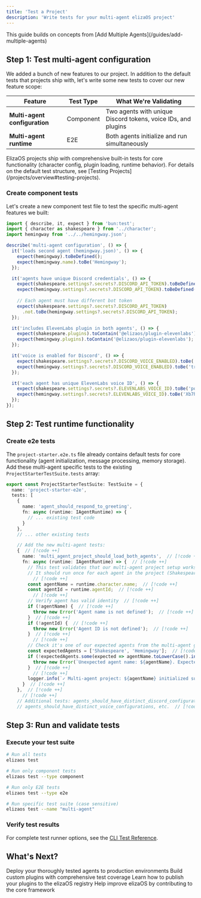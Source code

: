 ```yaml
---
title: 'Test a Project'
description: 'Write tests for your multi-agent elizaOS project'
---
```


<Note>
This guide builds on concepts from [Add Multiple Agents](/guides/add-multiple-agents)
</Note>

## Step 1: Test multi-agent configuration

We added a bunch of new features to our project. In addition to the default tests that projects ship with, let's write some new tests to cover our new feature scope:

| Feature | Test Type | What We're Validating |
|---------|-----------|-------------------|
| **Multi-agent configuration** | Component | Two agents with unique Discord tokens, voice IDs, and plugins |
| **Multi-agent runtime** | E2E | Both agents initialize and run simultaneously |

<Note>
ElizaOS projects ship with comprehensive built-in tests for core functionality (character config, plugin loading, runtime behavior). For details on the default test structure, see [Testing Projects](/projects/overview#testing-projects).
</Note>

### Create component tests

Let's create a new component test file to test the specific multi-agent features we built:

```typescript src/__tests__/multi-agent-features.test.ts
import { describe, it, expect } from 'bun:test';
import { character as shakespeare } from '../character';
import hemingway from '../../hemingway.json';

describe('multi-agent configuration', () => {
  it('loads second agent (hemingway.json)', () => {
    expect(hemingway).toBeDefined();
    expect(hemingway.name).toBe('Hemingway');
  });

  it('agents have unique Discord credentials', () => {
    expect(shakespeare.settings?.secrets?.DISCORD_API_TOKEN).toBeDefined();
    expect(hemingway.settings?.secrets?.DISCORD_API_TOKEN).toBeDefined();
    
    // Each agent must have different bot token
    expect(shakespeare.settings?.secrets?.DISCORD_API_TOKEN)
      .not.toBe(hemingway.settings?.secrets?.DISCORD_API_TOKEN);
  });

  it('includes ElevenLabs plugin in both agents', () => {
    expect(shakespeare.plugins).toContain('@elizaos/plugin-elevenlabs');
    expect(hemingway.plugins).toContain('@elizaos/plugin-elevenlabs');
  });

  it('voice is enabled for Discord', () => {
    expect(shakespeare.settings?.secrets?.DISCORD_VOICE_ENABLED).toBe('true');
    expect(hemingway.settings?.secrets?.DISCORD_VOICE_ENABLED).toBe('true');
  });

  it('each agent has unique ElevenLabs voice ID', () => {
    expect(shakespeare.settings?.secrets?.ELEVENLABS_VOICE_ID).toBe('pqHfZKP75CvOlQylNhV4');
    expect(hemingway.settings?.secrets?.ELEVENLABS_VOICE_ID).toBe('Xb7hH8MSUJpSbSDYk0k2');
  });
});
```

## Step 2: Test runtime functionality 

### Create e2e tests

The `project-starter.e2e.ts` file already contains default tests for core functionality (agent initialization, message processing, memory storage). Add these multi-agent specific tests to the existing `ProjectStarterTestSuite.tests` array:

```typescript src/__tests__/e2e/project-starter.e2e.ts
export const ProjectStarterTestSuite: TestSuite = {
  name: 'project-starter-e2e',
  tests: [
    {
      name: 'agent_should_respond_to_greeting',
      fn: async (runtime: IAgentRuntime) => {
        // ... existing test code
      }
    },
    // ... other existing tests

    // Add the new multi-agent tests:
    {  // [!code ++]
      name: 'multi_agent_project_should_load_both_agents',  // [!code ++]
      fn: async (runtime: IAgentRuntime) => {  // [!code ++]
        // This test validates that our multi-agent project setup works correctly  // [!code ++]
        // It should run once for each agent in the project (Shakespeare and Hemingway)  // [!code ++]
          // [!code ++]
        const agentName = runtime.character.name;  // [!code ++]
        const agentId = runtime.agentId;  // [!code ++]
          // [!code ++]
        // Verify agent has valid identity  // [!code ++]
        if (!agentName) {  // [!code ++]
          throw new Error('Agent name is not defined');  // [!code ++]
        }  // [!code ++]
        if (!agentId) {  // [!code ++]
          throw new Error('Agent ID is not defined');  // [!code ++]
        }  // [!code ++]
          // [!code ++]
        // Check it's one of our expected agents from the multi-agent guide  // [!code ++]
        const expectedAgents = ['Shakespeare', 'Hemingway'];  // [!code ++]
        if (!expectedAgents.some(expected => agentName.toLowerCase().includes(expected.toLowerCase()))) {  // [!code ++]
          throw new Error(`Unexpected agent name: ${agentName}. Expected one containing: ${expectedAgents.join(', ')}`);  // [!code ++]
        }  // [!code ++]
          // [!code ++]
        logger.info(`✓ Multi-agent project: ${agentName} initialized successfully`);  // [!code ++]
      }  // [!code ++]
    },  // [!code ++]
      // [!code ++]
    // Additional tests: agents_should_have_distinct_discord_configurations,  // [!code ++]
    // agents_should_have_distinct_voice_configurations, etc.  // [!code ++]
```

## Step 3: Run and validate tests

### Execute your test suite

```bash Terminal
# Run all tests
elizaos test

# Run only component tests
elizaos test --type component

# Run only E2E tests  
elizaos test --type e2e

# Run specific test suite (case sensitive)
elizaos test --name "multi-agent"
```

### Verify test results

For complete test runner options, see the [CLI Test Reference](/cli-reference/test).

## What's Next?

<CardGroup cols={2}>
  <Card title="Deploy a Project" icon="rocket" href="/guides/deploy-a-project">
    Deploy your thoroughly tested agents to production environments
  </Card>
  <Card title="Create a Plugin" icon="puzzle-piece" href="/guides/create-a-plugin">
    Build custom plugins with comprehensive test coverage
  </Card>
  <Card title="Publish a Plugin" icon="upload" href="/guides/publish-a-plugin">
    Learn how to publish your plugins to the elizaOS registry
  </Card>
  <Card title="Contribute to Core" icon="heart" href="/guides/contribute-to-core">
    Help improve elizaOS by contributing to the core framework
  </Card>
</CardGroup>

